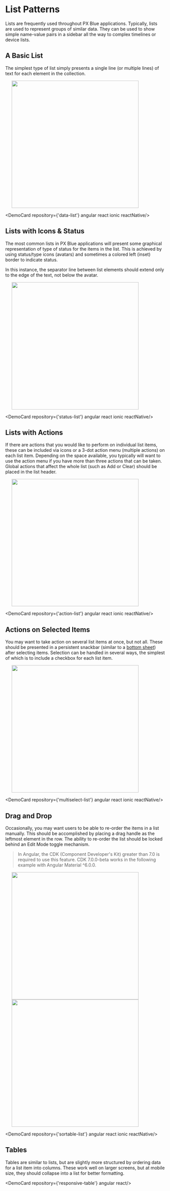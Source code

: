 
# List Patterns

Lists are frequently used throughout PX Blue applications. Typically, lists are used to represent groups of similar data. They can be used to show simple name-value pairs in a sidebar all the way to complex timelines or device lists.

## A Basic List

The simplest type of list simply presents a single line (or multiple lines) of text for each element in the collection.

<p>
<img src={Image2} width="400" hspace="20" />
</p>

<DemoCard repository={'data-list'} angular react ionic reactNative/>

## Lists with Icons & Status

The most common lists in PX Blue applications will present some graphical representation of type of status for the items in the list. This is achieved by using status/type icons (avatars) and sometimes a colored left (inset) border to indicate status.

In this instance, the separator line between list elements should extend only to the edge of the text, not below the avatar.

<p>
<img src={Image3} width="400" hspace="20" />
</p>

<DemoCard repository={'status-list'} angular react ionic reactNative/>

## Lists with Actions

If there are actions that you would like to perform on individual list items, these can be included via icons or a 3-dot action menu (multiple actions) on each list item. Depending on the space available, you typically will want to use the action menu if you have more than three actions that can be taken. Global actions that affect the whole list (such as Add or Clear) should be placed in the list header.

<p>
<img src={Image1} width="400" hspace="20" />
</p>

<DemoCard repository={'action-list'} angular react ionic reactNative/>

## Actions on Selected Items

You may want to take action on several list items at once, but not all. These should be presented in a persistent snackbar (similar to a [bottom sheet](/patterns/overlay)) after selecting items. Selection can be handled in several ways, the simplest of which is to include a checkbox for each list item.

<p>
<img src={Image4} width="400" hspace="20" />
</p>

<DemoCard repository={'multiselect-list'} angular react ionic reactNative/>

## Drag and Drop

Occasionally, you may want users to be able to re-order the items in a list manually. This should be accomplished by placing a drag handle as the leftmost element in the row. The ability to re-order the list should be locked behind an Edit Mode toggle mechanism.

>In Angular, the CDK (Component Developer's Kit) greater than 7.0 is required to use this feature.  CDK 7.0.0-beta works in the following example with Angular Material ^6.0.0.

<p float="left">
<img src={Image5} width="400" hspace="20" />
<img src={Image6} width="400" hspace="20" />
</p>

<DemoCard repository={'sortable-list'} angular react ionic reactNative/>

## Tables

Tables are similar to lists, but are slightly more structured by ordering data for a list item into columns. These work well on larger screens, but at mobile size, they should collapse into a list for better formatting.

<DemoCard repository={'responsive-table'} angular react/>
